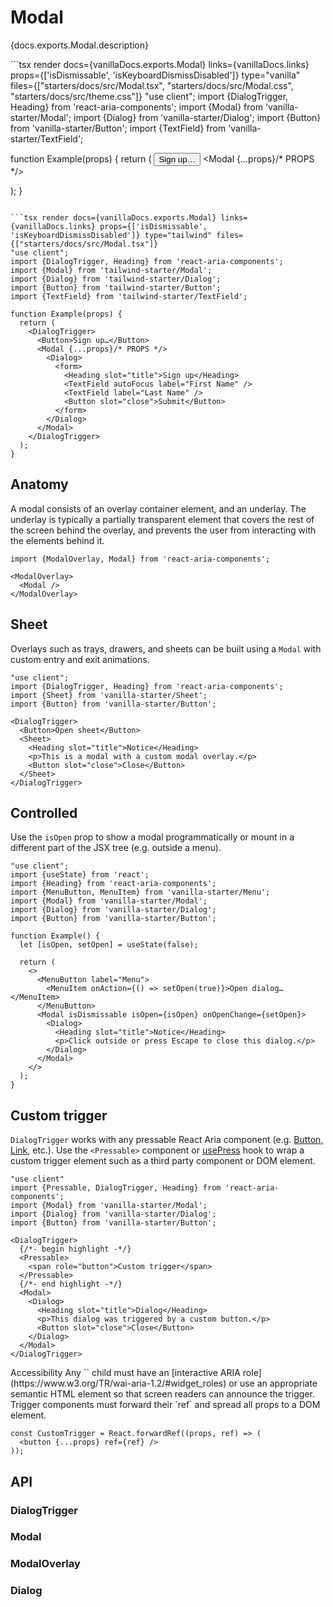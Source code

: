 

# Modal

<PageDescription>{docs.exports.Modal.description}</PageDescription>

<ExampleSwitcher>
  ```tsx render docs={vanillaDocs.exports.Modal} links={vanillaDocs.links} props={['isDismissable', 'isKeyboardDismissDisabled']}  type="vanilla" files={["starters/docs/src/Modal.tsx", "starters/docs/src/Modal.css", "starters/docs/src/theme.css"]}
  "use client";
  import {DialogTrigger, Heading} from 'react-aria-components';
  import {Modal} from 'vanilla-starter/Modal';
  import {Dialog} from 'vanilla-starter/Dialog';
  import {Button} from 'vanilla-starter/Button';
  import {TextField} from 'vanilla-starter/TextField';

  function Example(props) {
    return (
      <DialogTrigger>
        <Button>Sign up…</Button>
        <Modal {...props}/* PROPS */>
          <Dialog>
            <form>
              <Heading slot="title">Sign up</Heading>
              <TextField autoFocus label="First Name" />
              <TextField label="Last Name" />
              <Button slot="close">Submit</Button>
            </form>
          </Dialog>
        </Modal>
      </DialogTrigger>
    );
  }
  ```

  ```tsx render docs={vanillaDocs.exports.Modal} links={vanillaDocs.links} props={['isDismissable', 'isKeyboardDismissDisabled']} type="tailwind" files={["starters/docs/src/Modal.tsx"]}
  "use client";
  import {DialogTrigger, Heading} from 'react-aria-components';
  import {Modal} from 'tailwind-starter/Modal';
  import {Dialog} from 'tailwind-starter/Dialog';
  import {Button} from 'tailwind-starter/Button';
  import {TextField} from 'tailwind-starter/TextField';

  function Example(props) {
    return (
      <DialogTrigger>
        <Button>Sign up…</Button>
        <Modal {...props}/* PROPS */>
          <Dialog>
            <form>
              <Heading slot="title">Sign up</Heading>
              <TextField autoFocus label="First Name" />
              <TextField label="Last Name" />
              <Button slot="close">Submit</Button>
            </form>
          </Dialog>
        </Modal>
      </DialogTrigger>
    );
  }
  ```
</ExampleSwitcher>

## Anatomy

<Anatomy />

A modal consists of an overlay container element, and an underlay. The underlay is typically a partially transparent element that covers the rest of the screen behind the overlay, and prevents the user from interacting with the elements behind it.

```tsx
import {ModalOverlay, Modal} from 'react-aria-components';

<ModalOverlay>
  <Modal />
</ModalOverlay>
```

## Sheet

Overlays such as trays, drawers, and sheets can be built using a `Modal` with custom entry and exit animations.

```tsx render type="vanilla" files={["starters/docs/src/Sheet.tsx", "starters/docs/src/Sheet.css"]}
"use client";
import {DialogTrigger, Heading} from 'react-aria-components';
import {Sheet} from 'vanilla-starter/Sheet';
import {Button} from 'vanilla-starter/Button';

<DialogTrigger>
  <Button>Open sheet</Button>
  <Sheet>
    <Heading slot="title">Notice</Heading>
    <p>This is a modal with a custom modal overlay.</p>
    <Button slot="close">Close</Button>
  </Sheet>
</DialogTrigger>
```

## Controlled

Use the `isOpen` prop to show a modal programmatically or mount in a different part of the JSX tree (e.g. outside a menu).

```tsx render
"use client";
import {useState} from 'react';
import {Heading} from 'react-aria-components';
import {MenuButton, MenuItem} from 'vanilla-starter/Menu';
import {Modal} from 'vanilla-starter/Modal';
import {Dialog} from 'vanilla-starter/Dialog';
import {Button} from 'vanilla-starter/Button';

function Example() {
  let [isOpen, setOpen] = useState(false);

  return (
    <>
      <MenuButton label="Menu">
        <MenuItem onAction={() => setOpen(true)}>Open dialog…</MenuItem>
      </MenuButton>
      <Modal isDismissable isOpen={isOpen} onOpenChange={setOpen}>
        <Dialog>
          <Heading slot="title">Notice</Heading>
          <p>Click outside or press Escape to close this dialog.</p>
        </Dialog>
      </Modal>
    </>
  );
}
```

## Custom trigger

`DialogTrigger` works with any pressable React Aria component (e.g. [Button](Button.html), [Link](Link.html), etc.). Use the `<Pressable>` component or [usePress](usePress.html) hook to wrap a custom trigger element such as a third party component or DOM element.

```tsx render
"use client"
import {Pressable, DialogTrigger, Heading} from 'react-aria-components';
import {Modal} from 'vanilla-starter/Modal';
import {Dialog} from 'vanilla-starter/Dialog';
import {Button} from 'vanilla-starter/Button';

<DialogTrigger>
  {/*- begin highlight -*/}
  <Pressable>
    <span role="button">Custom trigger</span>
  </Pressable>
  {/*- end highlight -*/}
  <Modal>
    <Dialog>
      <Heading slot="title">Dialog</Heading>
      <p>This dialog was triggered by a custom button.</p>
      <Button slot="close">Close</Button>
    </Dialog>
  </Modal>
</DialogTrigger>
```

<InlineAlert variant="notice">
  <Heading>Accessibility</Heading>
  <Content>Any `<Pressable>` child must have an [interactive ARIA role](https://www.w3.org/TR/wai-aria-1.2/#widget_roles) or use an appropriate semantic HTML element so that screen readers can announce the trigger. Trigger components must forward their `ref` and spread all props to a DOM element.</Content>
</InlineAlert>

```tsx
const CustomTrigger = React.forwardRef((props, ref) => (
  <button {...props} ref={ref} />
));
```


## API

### DialogTrigger

<PropTable component={docs.exports.DialogTrigger} links={docs.links} showDescription />

### Modal

<PropTable component={docs.exports.Modal} links={docs.links} showDescription />

<StateTable defaultClassName="react-aria-Modal" properties={docs.exports.ModalRenderProps.properties} />

### ModalOverlay

<PropTable component={docs.exports.ModalOverlay} links={docs.links} showDescription />

<StateTable defaultClassName="react-aria-ModalOverlay" properties={docs.exports.ModalRenderProps.properties} />

### Dialog

<PropTable component={docs.exports.Dialog} links={docs.links} showDescription />

<StateTable defaultClassName="react-aria-Dialog" properties={docs.exports.DialogRenderProps.properties} />
